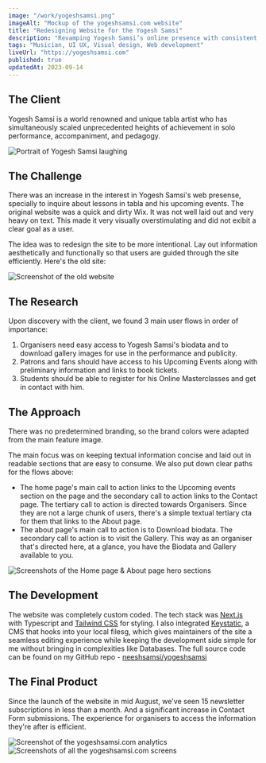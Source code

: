 ```yaml
---
image: "/work/yogeshsamsi.png"
imageAlt: "Mockup of the yogeshsamsi.com website"
title: "Redesigning Website for the Yogesh Samsi"
description: "Revamping Yogesh Samsi’s online presence with consistent branding, better structure and clear goals for user when landing on the website."
tags: "Musician, UI UX, Visual design, Web development"
liveUrl: "https://yogeshsamsi.com"
published: true
updatedAt: 2023-09-14
---
```


<H2>The Client</H2>

Yogesh Samsi is a world renowned and unique tabla artist who has simultaneously scaled unprecedented heights of achievement in solo performance, accompaniment, and pedagogy.

<Image
  src="/work/yogeshsamsi/1.png"
  alt="Portrait of Yogesh Samsi laughing"
  width={848}
  height={477}
/>

<H2>The Challenge</H2>

There was an increase in the interest in Yogesh Samsi's web presense, specially to inquire about lessons in tabla and his upcoming events. The original website was a quick and dirty Wix. It was not well laid out and very heavy on text. This made it very visually overstimulating and did not exibit a clear goal as a user.

The idea was to redesign the site to be more intentional. Lay out information aesthetically and functionally so that users are guided through the site efficiently. Here's the old site:

<Image
  src="/work/yogeshsamsi/2.png"
  alt="Screenshot of the old website"
  width={848}
  height={848}
/>

<H2>The Research</H2>

Upon discovery with the client, we found 3 main user flows in order of importance:

1. Organisers need easy access to Yogesh Samsi's biodata and to download gallery images for use in the performance and publicity.
1. Patrons and fans should have access to his Upcoming Events along with preliminary information and links to book tickets.
1. Students should be able to register for his Online Masterclasses and get in contact with him.

<H2>The Approach</H2>

There was no predetermined branding, so the brand colors were adapted from the main feature image.

The main focus was on keeping textual information concise and laid out in readable sections that are easy to consume. We also put down clear paths for the flows above:

- The home page's main call to action links to the Upcoming events section on the page and the secondary call to action links to the Contact page. The tertiary call to action is directed towards Organisers. Since they are not a large chunk of users, there's a simple textual tertiary cta for them that links to the About page.
- The about page's main call to action is to Download biodata. The secondary call to action is to visit the Gallery. This way as an organiser that's directed here, at a glance, you have the Biodata and Gallery available to you.

<Image
  src="/work/yogeshsamsi/3.png"
  alt="Screenshots of the Home page & About page hero sections"
  width={848}
  height={996}
/>

<H2>The Development</H2>

The website was completely custom coded. The tech stack was [Next.js](https://nextjs.org) with Typescript and [Tailwind CSS](https://tailwindcss.com) for styling. I also integrated [Keystatic](https://keystatic.com/), a CMS that hooks into your local filesg, which gives maintainers of the site a seamless editing experience while keeping the development side simple for me without bringing in complexities like Databases. The full source code can be found on my GitHub repo - [neeshsamsi/yogeshsamsi](https://github.com/neeshsamsi/yogeshsamsi)

<H2>The Final Product</H2>

Since the launch of the website in mid August, we've seen 15 newsletter subscriptions in less than a month. And a significant increase in Contact Form submissions. The experience for organisers to access the information they're after is efficient.

<Image
  src="/work/yogeshsamsi/4.png"
  alt="Screenshot of the yogeshsamsi.com analytics"
  width={848}
  height={439}
/>
<Image
  src="/work/yogeshsamsi/5.png"
  alt="Screenshots of all the yogeshsamsi.com screens"
  width={848}
  height={783}
/>
